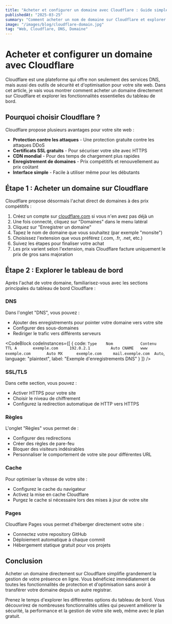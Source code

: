 ```yaml
---
title: "Acheter et configurer un domaine avec Cloudflare : Guide simple"
publishedAt: "2025-03-25"
summary: "Comment acheter un nom de domaine sur Cloudflare et explorer les fonctionnalités essentielles du tableau de bord."
image: "/images/blog/cloudflare-domain.jpg"
tag: "Web, Cloudflare, DNS, Domaine"
---
```


# Acheter et configurer un domaine avec Cloudflare

Cloudflare est une plateforme qui offre non seulement des services DNS, mais aussi des outils de sécurité et d'optimisation pour votre site web. Dans cet article, je vais vous montrer comment acheter un domaine directement sur Cloudflare et explorer les fonctionnalités essentielles du tableau de bord.

## Pourquoi choisir Cloudflare ?

Cloudflare propose plusieurs avantages pour votre site web :

- **Protection contre les attaques** - Une protection gratuite contre les attaques DDoS
- **Certificats SSL gratuits** - Pour sécuriser votre site avec HTTPS
- **CDN mondial** - Pour des temps de chargement plus rapides
- **Enregistrement de domaines** - Prix compétitifs et renouvellement au prix coûtant
- **Interface simple** - Facile à utiliser même pour les débutants

## Étape 1 : Acheter un domaine sur Cloudflare

Cloudflare propose désormais l'achat direct de domaines à des prix compétitifs :

1. Créez un compte sur [cloudflare.com](https://www.cloudflare.com) si vous n'en avez pas déjà un
2. Une fois connecté, cliquez sur "Domaines" dans le menu latéral
3. Cliquez sur "Enregistrer un domaine"
4. Tapez le nom de domaine que vous souhaitez (par exemple "monsite")
5. Choisissez l'extension que vous préférez (.com, .fr, .net, etc.)
6. Suivez les étapes pour finaliser votre achat
7. Les prix varient selon l'extension, mais Cloudflare facture uniquement le prix de gros sans majoration

## Étape 2 : Explorer le tableau de bord

Après l'achat de votre domaine, familiarisez-vous avec les sections principales du tableau de bord Cloudflare :

### DNS

Dans l'onglet "DNS", vous pouvez :
- Ajouter des enregistrements pour pointer votre domaine vers votre site
- Configurer des sous-domaines
- Rediriger le trafic vers différents serveurs

<CodeBlock
  codeInstances={[
    {
      code: `Type    Nom            Contenu            TTL
A       exemple.com     192.0.2.1         Auto
CNAME   www             exemple.com       Auto
MX      exemple.com     mail.exemple.com  Auto`,
      language: "plaintext",
      label: "Exemple d'enregistrements DNS"
    }
  ]}
/>

### SSL/TLS

Dans cette section, vous pouvez :
- Activer HTTPS pour votre site
- Choisir le niveau de chiffrement
- Configurez la redirection automatique de HTTP vers HTTPS

### Règles

L'onglet "Règles" vous permet de :
- Configurer des redirections
- Créer des règles de pare-feu
- Bloquer des visiteurs indésirables
- Personnaliser le comportement de votre site pour différentes URL

### Cache

Pour optimiser la vitesse de votre site :
- Configurez le cache du navigateur
- Activez la mise en cache Cloudflare
- Purgez le cache si nécessaire lors des mises à jour de votre site

### Pages

Cloudflare Pages vous permet d'héberger directement votre site :
- Connectez votre repository GitHub
- Déploiement automatique à chaque commit
- Hébergement statique gratuit pour vos projets

## Conclusion

Acheter un domaine directement sur Cloudflare simplifie grandement la gestion de votre présence en ligne. Vous bénéficiez immédiatement de toutes les fonctionnalités de protection et d'optimisation sans avoir à transférer votre domaine depuis un autre registrar.

Prenez le temps d'explorer les différentes options du tableau de bord. Vous découvrirez de nombreuses fonctionnalités utiles qui peuvent améliorer la sécurité, la performance et la gestion de votre site web, même avec le plan gratuit. 